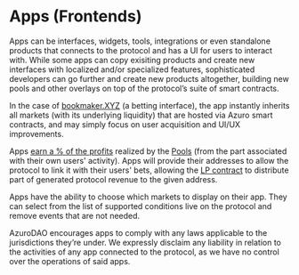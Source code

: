 

# Apps (Frontends)

Apps can be interfaces, widgets, tools, integrations or even standalone products that connects to the protocol and has a UI for users to interact with. While some apps can copy exisiting products and create new interfaces with localized and/or specialized features, sophisticated developers can go further and create new products altogether, building new pools and other overlays on top of the protocol’s suite of smart contracts.

In the case of [bookmaker.XYZ](https://bookmaker.xyz/) (a betting interface), the app instantly inherits all markets (with its underlying liquidity) that are hosted via Azuro smart contracts, and may simply focus on user acquisition and UI/UX improvements.

Apps [earn a % of the profits](https://gem.azuro.org/concepts/how-azuro-works/rewards) realized by the [Pools](https://gem.azuro.org/concepts/how-azuro-works/components/pools) (from the part associated with their own users' activity). Apps will provide their addresses to allow the protocol to link it with their users' bets, allowing the [LP contract](https://gem.azuro.org/contracts/lp) to distribute part of generated protocol revenue to the given address.

Apps have the ability to choose which markets to display on their app. They can select from the list of supported conditions live on the protocol and remove events that are not needed.

<Callout type="warning">
AzuroDAO encourages apps to comply with any laws applicable to the jurisdictions they’re under. We expressly disclaim any liability in relation to the activities of any app connected to the protocol, as we have no control over the operations of said apps.
</Callout>